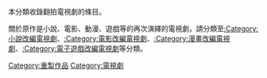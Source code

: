 本分類收錄翻拍電視劇的條目。

關於原作是小說、電影、動漫、遊戲等的再次演繹的電視劇，請分類至[[:Category:小說改編電視劇|:Category:小說改編電視劇]]、[[:Category:電影改編電視劇|:Category:電影改編電視劇]]、[[:Category:漫畫改編電視劇|:Category:漫畫改編電視劇]]、[[:Category:電子遊戲改編電視劇|:Category:電子遊戲改編電視劇]]等分類。

[[Category:重製作品|Category:重製作品]]
[[Category:電視劇|Category:電視劇]]